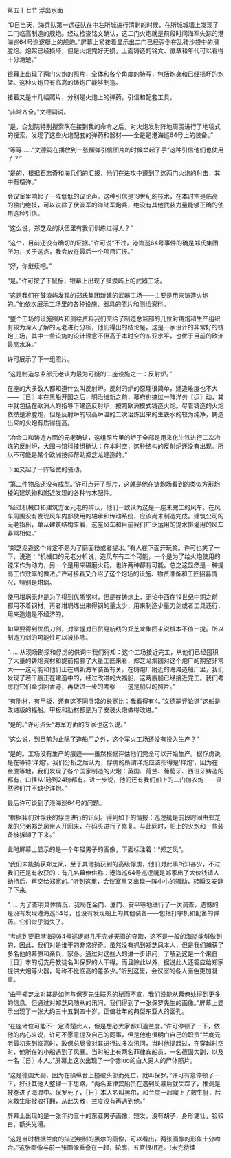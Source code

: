 

第五十七节 浮出水面

“D日当天，海兵队第一远征队在中左所城进行清剿的时候，在所城城墙上发现了二门临高制造的舰炮。经过检查铭文确认，这二门火炮就是前段时间海军失踪的港海巡64号巡逻艇上的舰炮。”屏幕上紧接着显示出二门已经歪倒在乱砖沙袋中的滑膛炮。炮架已经损坏，但是火炮完好无损，上面铸造的铭文、徽章和年代可以看得十分清楚。”

银幕上出现了两门火炮的照片，全体和各个角度的特写，包括炮身和已经损坏的炮架。这种火炮只有临高的铸炮厂能够制造。

接着又是十几幅照片，分别是火炮上的弹药，引信和配套工具。

“非常齐全。”文德嗣说。

“是，企划院特别搜索队在接到我的命令之后，对火炮发射阵地周围进行了地毯式的搜索，发现了这些火炮配套的弹药和器材――全是是港海巡64号上的装备。”

“等等……”文德嗣在播放到一张榴弹引信图片的时候举起了手“这种引信他们也使用了？”

“是的，根据石志奇和海兵们的汇报，他们在进攻中遭到了这两门火炮的射击，其中有榴弹。”

会议室里响起了一阵低低的议论声。这种引信是19世纪的技术，在本时空是临高的独门绝技，可以说除了伏波军的海陆军炮兵，绝没有其他武装力量能够正确的使用这种引信。

“这么说，郑芝龙的队伍里有我们训练过得人？”

“这个，目前还没有确切的证据。”许可说“不过，港海巡64号事件的确是郑氏集团所为，关于这点，我会放在最后一个项目汇报。”

“好，你继续吧。”

“是。”许可按了下鼠标，银幕上出现了鼓浪屿上的武器工场。

“这是我们在鼓浪屿发现的郑氏集团新建的武器工场――主要是用来铸造火炮的。”他依次展示工场里的各种设施、器具的照片和测绘资料。

“整个工场的设施照片和测绘资料我们交给了制造总监部的几位对铸炮和生产组织有较为深入了解的元老进行分析，他们得出的结论是，这是一家设计的非常好的铸炮工场，其中一些设施的设计理念不但高于本时空的东亚水平，也优于目前的欧洲最高水准。”

许可展示了下一组照片。

“这是制造总监部元老认为最为可疑的二座设施之一：反射炉。”

在座的大多数人都知道什么叫反射炉。反射的炉的原理很简单，建造难度也不大――〖日〗本在黑船开国之后，明治维新之前，幕府也搞过一阵洋务〖运〗动，其中就包括在欧洲人的指导下建造反射炉，按照欧洲模式铸造火炮。尽管铸造的火炮依然是滑膛炮，但是反射炉的较高炉温的二次冶炼出来的生铁水的较为纯净，铸造出来的火炮有质得提高。

“冶金口和铸造方面的元老确认，这组照片里的炉子全部是用来化生铁进行二次冶炼的反射炉，大图书馆科技组确认：在本时空，这种结构的反射炉还没有出现。所以不可能是某个欧洲技师帮助郑芝龙建造的。”

下面又起了一阵轻微的骚动。

“第二件物品还没有成型。”许可点开了照片，这就是他在铸炮场看到的类似方形炮楼的建筑物和附近发现的各种竹木配件。

“经过机械口和建筑方面元老的辨认，他们一致认为这是一座未完工的风车。在风车周围没有发现风车内部使用的轴承和传动系统，应该尚未制造完成。建筑公司的元老指出，单从建筑结构来看，这座风车和目前我们广泛运用的提水排灌用的风车非常相似。”

“郑芝龙造这个肯定不是为了磨面粉或者提水。”有人在下面开玩笑。许可也笑了一下，说道：“机械口的元老分析说，造风车有二个可能，一个是为了给火炮使用的镗床作为动力，另一个是用来碾磨火药。也许两种都有可能。总之这显然是一种提高工作效率的做法。”许可接着又介绍了这个炮场的设施、物资准备和工匠招募情况，特别是坩埚。

使用坩埚无非是为了得到优质钢材，但是在铸炮上，无论中西在19世纪中期之前都用不着钢材，再者坩埚炼出来得钢的量太少，用来制造少量刀剑或者工具还行，用来造炮是不经济的。

如果要得到优质刀剑，对掌握对日贸易航线的郑芝龙集团来说根本不值一提。所以制造刀剑的可能性可以被排除。

“……从现场勘探和俘虏的供词中我们得知：这个工场接近完工，从他们已经囤积了大量的铸炮资材和提前招募了大量工匠来看，郑芝龙集团对这个炮厂的期望非常大――这可能和他们正在刷新海军装备有关。在铸炮厂附近的海滩造船厂里，我们发现了若干艘正在建造中的，经过改进的大福船，这两艘船已经接近完工。我们考虑将它们牵引回香港，再做进一步的考察――这是船只的照片。”

“有肋材，有甲板，还有这不同寻常的长宽比：我看得有4。”文德嗣评论道“这船是改进版的福船。甲板和肋材都是为了安装火炮做得改进。”

“是的。”许可点头“海军方面的专家也这么说。”

“这么说，到目前为止除了造船厂之外，这个军火工场还没有投入生产？”

“是的。工场没有生产的痕迹――虽然根据评估他们完全可以开始生产。据俘虏说是在等待‘洋炮’。我们分析之后认为，俘虏的所谓洋炮应该指得是‘样炮’，因为在金厦等地，我们发现了各个国家制造的火炮：英国、荷兰、葡萄牙、西班牙铸造的都有，口径从1磅到24磅都有。进一步说，他们还有我们船上的二门加农炮――显然他们并不缺少洋炮。”

最后许可谈到了港海巡64号的问题。

“根据我们对俘获的俘虏进行的讯问。得到如下的情报：巡逻艇是前段时间由郑芝龙的兄弟郑芝凤带人开回来，在码头进行了修复。与此同时，船上的火炮和一些装备被拆卸了下来。”

此时屏幕上显示的是一个年轻男子的画像，下面标注着：“郑芝凤”。

“我们未能捕获郑芝凤，至于其他捕获到的高级俘虏，他们对此事所知甚少，不过我们还是有收获的：有几名幕僚供称：港海巡64号巡逻艇是郑家出了大价钱请人劫持后，再交给郑家的。”听到这里，会议室里又出现一阵小小的骚动，转瞬又安静了下来。

“……为了查明具体情况，我局在金门、厦门、安平等地进行了一次调查，遗憾的是没有发现港海巡64号，也没有发现船上的其他装备――包括打字机和配备的弹药。它们似乎消失了。

“考虑到要把港海巡64号巡逻艇几乎完好无损的夺取，这不是一般的海盗能够做到的，因此，我们对是谁干的非常好奇。虽然没有抓到郑芝凤本人，但是我们捕获了多名他的幕僚和亲兵、家仆。通过对这些人的进一步讯问，了解到这是一个来自〖日〗本的切支丹教徒名叫保罗的人干得。而且除此以外，据说此人还答应给郑家提供大炮等火器，号称不比临高的差多少。”听到这里，会议室的各人面色更加凝重。

“由于郑芝龙对其是如何与保罗先生联系的秘而不宣，我们没能从幕僚处得到更多的信息。但通过对郑芝凤随从的讯问，我们得到了一张保罗先生的画像。”屏幕上显示出现了一张大约三十五到四十岁，正值壮年的典型东亚人的面孔。

“在座诸位可能不一定清楚此人，但是想必大家都知道兰度。”许可停顿了一下，依他的内心来说，许可不愿意提及自己的同事，但是他也很明白自己的职责“兰度元老最初来到临高时，政保总局曾对其进行过多次讯问，当时他提起过，在穿越时空时，他所在的小船遇到了风暴。当时船上有两名菲律宾船员，一名德国大副，以及一名〖日〗本人。”屏幕上这次出现了一个赤luo的白人男人的尸体照片。

“这是德国大副，因为在操纵台上撞破头部而死亡，就叫保罗。”许可有意停顿了一下，好让其他人整理一下思路。“两名菲律宾船员在遇到风暴后就失踪了，推测是被卷进了海浪中。保罗死了，〖日〗本人名叫黑尔，和兰度一起爬上了救生艇，后来救生艇被浪打翻，从此失散，兰度没有再遇到他。”

屏幕上出现的是一张年约三十的东亚男子画像，短发，没有胡子，身形健壮，脸较白，额头光滑。

“这是当时根据兰度的描述绘制的黑尔的画像，可以看出，两张画像的形象十分吻合。”这张画像与前一张画像重叠在一起，轮廓，五官很相近。(未完待续

